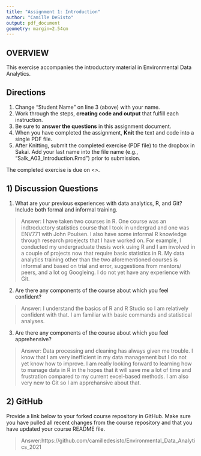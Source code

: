 ```yaml
---
title: "Assignment 1: Introduction"
author: "Camille DeSisto"
output: pdf_document
geometry: margin=2.54cm
---
```


## OVERVIEW

This exercise accompanies the introductory material in Environmental Data Analytics. 

## Directions
1. Change "Student Name" on line 3 (above) with your name.
3. Work through the steps, **creating code and output** that fulfill each instruction.
4. Be sure to **answer the questions** in this assignment document.
6. When you have completed the assignment, **Knit** the text and code into a single PDF file.
8. After Knitting, submit the completed exercise (PDF file) to the dropbox in Sakai. Add your last name into the file name (e.g., "Salk_A03_Introduction.Rmd") prior to submission.

The completed exercise is due on <>.

## 1) Discussion Questions

1. What are your previous experiences with data analytics, R, and Git? Include both formal and informal training.

> Answer: I have taken two courses in R. One course was an indtroductory statistics course that I took in undergrad and one was ENV771 with John Poulsen. I also have some informal R knowledge through research proejects that I have worked on. For example, I conducted my undergraduate thesis work using R and I am involved in a couple of projects now that require basic statistics in R. My data analytics training other than the two aforementioned courses is informal and based on trial and error, suggestions from mentors/ peers, and a lot og Googleing. I do not yet have any experience with Git. 

2. Are there any components of the course about which you feel confident?

> Answer: I understand the basics of R and R Studio so I am relatively confident with that. I am familiar with basic commands and statistical analyses. 

3. Are there any components of the course about which you feel apprehensive?

> Answer: Data processing and cleaning has always given me trouble. I know that I am very inefficient in my data management but I do not yet know how to improve. I am really looking forward to learning how to manage data in R in the hopes that it will save me a lot of time and frustration compared to my current excel-based methods. I am also very new to Git so I am apprehansive about that. 


## 2) GitHub

Provide a link below to your forked course repository in GitHub. Make sure you have pulled all recent changes from the course repository  and that you have updated your course README file. 

> Answer:https://github.com/camilledesisto/Environmental_Data_Analytics_2021


